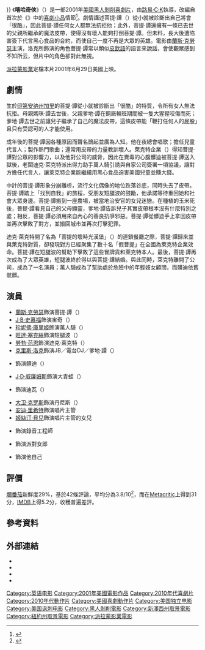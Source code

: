 {{noteTA
|G1=Show
|G2=Movie
}}
{{Infobox film
| name = 嘻哈奇俠
| original_name = {{lang|en|''Pootie Tang''}}
| image = Pootie Tang Poster.jpg
| caption = 電影海報
| director = [[路易·C·K|路易·C·K]]
| producer = {{Plain list|
* {{link-en|凱迪克·丘博|Caldecot Chubb}}
* 大衛·蓋爾（{{lang|en|David Gale}}）
* {{link-en|艾利·李萊|Ali LeRoi}}
* [[克里斯·洛克|克里斯·洛克]]
}}
| writer = 路易·C·K
| starring = {{Plain list|
* [[蘭斯·克勞瑟|蘭斯·克勞瑟]]
* [[J·B·史慕福|J·B·史慕福]]
* [[珍妮佛·庫里姬|珍妮佛·庫里姬]]
* [[旺達·塞克絲|旺達·塞克絲]]
* [[勞勃·范恩|勞勃·范恩]]
* 克里斯·洛克
}}
| music = {{Plain list|
* {{link-en|昆西·瓊斯三世|Quincy Jones III|QD3}}
* {{link-en|保羅王子 (製片人)|Prince Paul (producer)|保羅王子}}{{small|（附帶）}}
}}
| cinematography = {{link-en|威利·寇蘭特|Willy Kurant}}
| editing = 道格·阿貝爾（{{lang|en|Doug Abel}}）
| studio = {{Plain list|
* {{link-en|MTV影業|MTV Films}}
* [[克里斯·洛克|克里斯·洛克製片公司]]
}}
| distributor = [[派拉蒙影業|派拉蒙影業]]
| released = {{Film date|2001|06|29|美國}}
| runtime = 81分鐘<!--Theatrical runtime: 81:10--><ref>{{cite web | url=http://bbfc.co.uk/releases/pootie-tang-1970-0 | title=''POOTIE TANG'' (15) | work=[[British_Board_of_Film_Classification|British Board of Film Classification]] | date=2001-10-02 | accessdate=2015-01-08 | archive-date=2015-01-09 | archive-url=https://web.archive.org/web/20150109080229/http://bbfc.co.uk/releases/pootie-tang-1970-0 | dead-url=no }}</ref>
| country = 美國
| language = 英語
| budget = 700萬美元<ref name=BOM>{{mojo title|pootietang|Pootie Tang}}</ref>
| gross = 330萬美元<ref name=BOM/>
| cn_name = 盖世傻侠
| hk_name = 
| tw_name = 嘻哈奇俠<ref>{{@movies|id=fPen00258038|title=嘻哈奇俠 Pootie Tang}}<!-- 2016-10-19 accessdate --></ref>
}}
《'''嘻哈奇俠'''》（{{lang-en|''Pootie Tang''}}）是一部2001年[[美國|美國]][[黑人剝削電影|黑人剝削]][[喜劇片|喜劇片]]，由[[路易·C·K|路易·C·K]]執導，改編自首次於《{{link-en|克里斯洛克秀|The Chris Rock Show}}》中的[[喜劇小品|喜劇小品]]情節<ref>{{Cite web |url=http://www.youtube.com/watch?v=zWcNwaQ4d78 |title=Original Appearance in the Chris Rock Show |accessdate=2016-10-19 |archive-date=2020-12-01 |archive-url=https://web.archive.org/web/20201201024832/https://www.youtube.com/watch?v=zWcNwaQ4d78 |dead-url=no }}</ref>。劇情講述菩提·譚（{{lang|en|Pootie Tang}}）從小就被診斷出自己將會「很酷」，因此菩提·譚任何女人都無法抗拒他；此外，菩提·譚還擁有一條已去世的父親所繼承的魔法皮帶，使得沒有壞人能夠打倒菩提·譚。但未料，長大後遭陷害簽下代言黑心食品的合約，而使自己一度不再是大眾的英雄。電影由[[蘭斯·克勞瑟|蘭斯·克勞瑟]]主演，洛克所飾演的角色菩提·譚常以類似[[皮欽語|皮欽語]]的語言來說話，會使觀眾感到不知所云，但片中的角色卻對此無視。

[[派拉蒙影業|派拉蒙影業]]定檔本片2001年6月29日美國上映。

== 劇情 ==
生於[[印第安纳州|印第安纳州]][[加里_(印第安纳州)|加里]]的菩提·譚從小就被診斷出「很酷」的特質，令所有女人無法抗拒。母親媽咪·譚去世後，父親爹地·譚在鋼廠輪班期間被一隻大猩猩咬傷而死；爹地·譚去世之前讓兒子繼承了自己的魔法皮帶，這條皮帶能「鞭打任何人的屁股」且只有受認可的人才能使用。

成年後的菩提·譚因各種原因而聲名鵲起並廣為人知。他在夜總會唱歌；擔任兒童{{le|公共服務公告|Public service announcement}}代言人；製作熱門歌曲；還常用皮帶的力量教訓壞人。萊克特企業（{{lang|en|LecterCorp}}）得知菩提·譚對公眾的影響力，以及他對公司的威脅，因此在賣毒的心腹髒迪被菩提·譚送入獄後，老闆迪克·萊克特派出得力助手萬人騎引誘與自家公司簽署一項協議，讓對方擔任代言人，讓萊克特企業能繼續用黑心食品迫害美國兒童並賺大錢。

中計的菩提·譚形象分崩離析，流行文化偶像的地位跌落谷底，同時失去了皮帶。菩提·譚踏上「找到自我」的旅程，受朋友短腿波的鼓勵，他承諾等待重回她和社會大眾身邊。菩提·譚搬到一座農場，被當地治安官的女兒迷戀。在種植的玉米死後，菩提·譚看見自己的父母顯靈，爹地·譚告訴兒子其實皮帶根本沒有什麼特別之處；相反，菩提·譚必須用來自內心的善良抗爭邪惡。菩提·譚從髒迪手上拿回皮帶並再次擊敗了對方，並搬回城市並再次打擊犯罪。

迪克·萊克特開了名為「菩提的壞時光漢堡」（{{lang|en|Pootie's Bad Time Burgers}}）的連鎖餐廳之際，菩提·譚歸來並與萊克特對質，卻發現對方已經聚集了數十名「假菩提」在全國為萊克特企業效命。菩提·譚在短腿波的幫助下擊敗了這些冒牌貨和萊克特本人。最後，菩提·譚再次成為了大眾英雄，短腿波終於得以與菩提·譚結婚。與此同時，萊克特離開了公司，成為了一名演員；萬人騎成為了幫助處於危險中的年輕妓女顧問，而髒迪依舊骯髒。

== 演員 ==
* [[蘭斯·克勞瑟|蘭斯·克勞瑟]]飾演菩提·譚（{{lang|en|Pootie Tang}}）
* [[J·B·史慕福|J·B·史慕福]]飾演宙奇（{{lang|en|Trucky}}）
* [[珍妮佛·庫里姬|珍妮佛·庫里姬]]飾演萬人騎（{{lang|en|Ireenie}}）
* [[旺達·塞克絲|旺達·塞克絲]]飾演短腿波（{{lang|en|Biggie Shorty}}）
* [[勞勃·范恩|勞勃·范恩]]飾演迪克·萊克特（{{lang|en|Dick Lecter}}）
* [[克里斯·洛克|克里斯·洛克]]飾演JB／電台DJ／爹地·譚（{{lang|en|Daddy Tang}}）
* {{link-en|瑞吉·E·凱西|Reg E. Cathey}}飾演髒迪（{{lang|en|Dirty Dee}}）
* [[J·D·威廉姆斯|J·D·威廉姆斯]]飾演大青蛙（{{lang|en|Froggy}}）
* {{link-en|蜜西·艾莉特|Missy Elliott}}飾演迪瓦（{{lang|en|Diva}}）
* [[大卫·克罗斯|大卫·克罗斯]]飾演丹尼斯（{{lang|en|Dennis}}）
* [[安迪·里希特|安迪·里希特]]飾演唱片主管
* [[姬絲汀·貝兒|姬絲汀·貝兒]]飾演唱片主管的女兒
* {{link-en|喬·葛拉瑟|Jon Glaser}}飾演錄音工程師
* {{link-en|凱莎·夏普|Keesha Sharp}}飾演派對女郎
* {{link-en|鮑勃·科斯塔斯|Bob Costas}}飾演他自己

== 評價 ==
[[爛番茄|爛番茄]]新鮮度29%，基於42條評論，平均分為3.8/10<ref>{{Rotten Tomatoes|pootie_tang|Pootie Tang}}</ref>，而在[[Metacritic|Metacritic]]上得到31分，[[IMDB|IMDB]]上得5.2分，收穫普遍差評。

== 參考資料 ==
{{Reflist|30em}}

== 外部連結 ==
* {{IMDb title|0258038}}
* {{mojo title|pootietang}}
* {{rotten-tomatoes|pootie_tang}}
* {{metacritic film|pootie-tang}}

{{DEFAULTSORT:Pootie Tang}}
[[Category:英语电影|Category:英语电影]]
[[Category:2001年美國電影作品|Category:2001年美國電影作品]]
[[Category:2010年代喜劇片|Category:2010年代喜劇片]]
[[Category:2010年代動作片|Category:2010年代動作片]]
[[Category:美國喜劇動作片|Category:美國喜劇動作片]]
[[Category:美国独立电影|Category:美国独立电影]]
[[Category:美国讽刺电影|Category:美国讽刺电影]]
[[Category:黑人剝削電影|Category:黑人剝削電影]]
[[Category:新澤西州取景電影|Category:新澤西州取景電影]]
[[Category:紐約州取景電影|Category:紐約州取景電影]]
[[Category:派拉蒙影業電影|Category:派拉蒙影業電影]]